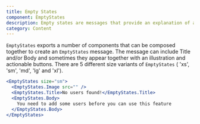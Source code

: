 ```yaml
---
title: Empty States
component: EmptyStates
description: Empty states are messages that provide an explanation of an interface in absence of content.
category: Content
---
```


`EmptyStates` exports a number of components that can be composed together to create an `EmptyStates` message.
The message can include Title and/or Body and sometimes they appear together with an illustration and actionable buttons.
There are 5 different size variants of `EmptyStates` ( 'xs', 'sm', 'md', 'lg' and 'xl').

```jsx preview
<EmptyStates size="sm">
  <EmptyStates.Image src="" />
  <EmptyStates.Title>No users found!</EmptyStates.Title>
  <EmptyStates.Body>
    You need to add some users before you can use this feature
  </EmptyStates.Body>
</EmptyStates>
```

